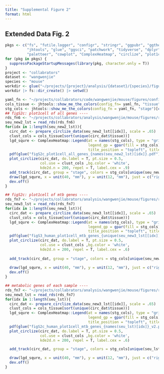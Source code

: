 ```yaml
---
title: "Supplemental Figure 2"
format: html
---
```

## Extended Data Fig. 2

```r

pkgs <- c("fs", "futile.logger", "configr", "stringr", "ggpubr", "ggthemes", 
          "jhtools", "glue", "ggsci", "patchwork", "tidyverse", "dplyr", "Seurat", 
          "paletteer", "cowplot", "ComplexHeatmap", "circlize", "plot1cell")  
for (pkg in pkgs) {
  suppressPackageStartupMessages(library(pkg, character.only = T))
}
project <- "collabrators"
dataset <- "wangwenjie"
species <- "mouse"
workdir <- glue("~/projects/{project}/analysis/{dataset}/{species}/figures/figS2")
workdir |> fs::dir_create() |> setwd()

yaml_fn <- "~/projects/collabrators/code/wangwenjie/mouse/figures/configs.yaml"
cols_tissue <- jhtools::show_me_the_colors(config_fn= yaml_fn, "tissue")
stg_cols <- jhtools::show_me_the_colors(config_fn = yaml_fn, "stage")[c("CS12", "CS14", "CS18")]
## figS2c: plot1cell of all genes ----
rds_fn6 <- "~/projects/collabrators/analysis/wangwenjie/mouse/figures/rds/human_visium_all_gene_lst.rds"
seu_new2_lst = read_rds(rds_fn6)
for(idx in 1:length(seu_new2_lst)){
  circ_dat <- prepare_circlize_data(seu_new2_lst[[idx]], scale = .65)
  clust_cols = cols_tissue[sort(unique(circ_dat$tissue))]
  lgd_squre <- ComplexHeatmap::Legend(at = names(stg_cols), type = "grid", 
                                      legend_gp = gpar(fill = stg_cols), 
                                      title_position = "topleft", title = "stage")
  pdf(glue("figS2c_plot1cell_all_genes_{names(seu_new2_lst)[idx]}.pdf"), width = 8, height = 8)
  plot_circlize(circ_dat, do.label = T, pt.size = 0.5,
                col.use = clust_cols ,bg.color = 'white',
                kde2d.n = 200, repel = T, label.cex = .9)
  add_track(circ_dat, group = "stage", colors = stg_cols[unique(seu_new2_lst[[idx]]$stage)], track_num = 2) 
  draw(lgd_squre, x = unit(40, "mm"), y = unit(12, "mm"), just = c("right", "bottom"))
  dev.off()
}

## figS2c: plot1cell of mtb genes ----
rds_fn7 <- "~/projects/collabrators/analysis/wangwenjie/mouse/figures/rds/human_visium_all_gene_lst.rds"
seu_new3_lst = read_rds(rds_fn7)
for(idx in 1:length(seu_new3_lst)){
  circ_dat <- prepare_circlize_data(seu_new3_lst[[idx]], scale = .65)
  clust_cols = cols_tissue[sort(unique(circ_dat$tissue))]
  lgd_squre <- ComplexHeatmap::Legend(at = names(stg_cols), type = "grid", 
                                      legend_gp = gpar(fill = stg_cols), 
                                      title_position = "topleft", title = "stage")
  pdf(glue("figS3_human_plot1cell_mtb_genes_{unique(seu_new3_lst[[idx]]$stage)}.pdf"), width = 8, height = 8)
  plot_circlize(circ_dat, do.label = T, pt.size = 0.5,
                col.use = clust_cols ,bg.color = 'white',
                kde2d.n = 200, repel = T, label.cex = .6)
  
  add_track(circ_dat, group = "stage", colors = stg_cols[unique(seu_new3_lst[[idx]]$stage)], track_num = 2) 
  
  draw(lgd_squre, x = unit(40, "mm"), y = unit(12, "mm"), just = c("right", "bottom"))
  dev.off()
}

## metabolic genes of each sample ---- 
rds_fn7 <- "~/projects/collabrators/analysis/wangwenjie/mouse/figures/rds/hsa_visium_mtb_gene_lst.rds"
seu_new3_lst = read_rds(rds_fn7)
for(idx in 1:length(seu_lst)){
  circ_dat <- prepare_circlize_data(seu_new3_lst[[idx]], scale = .65)
  clust_cols = cols_tissue[sort(unique(circ_dat$tissue))]
  lgd_squre <- ComplexHeatmap::Legend(at = names(stg_cols), type = "grid",
                                      legend_gp = gpar(fill = stg_cols),
                                      title_position = "topleft", title = "stage")
  pdf(glue("figS2c_human_plot1cell_mtb_genes_{names(seu_lst)[idx]}_v2.pdf"), width = 8, height = 8)
  plot_circlize(circ_dat, do.label = T, pt.size = 0.5,
                col.use = clust_cols ,bg.color = 'white',
                kde2d.n = 200, repel = T, label.cex = .6)

  add_track(circ_dat, group = "stage", colors = stg_cols[unique(seu_lst[[idx]]$stage)], track_num = 2)

  draw(lgd_squre, x = unit(40, "mm"), y = unit(12, "mm"), just = c("right", "bottom"))
  dev.off()
}




```
